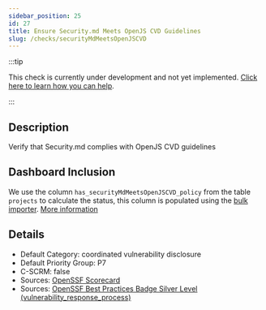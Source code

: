 ```yaml
---
sidebar_position: 25
id: 27
title: Ensure Security.md Meets OpenJS CVD Guidelines
slug: /checks/securityMdMeetsOpenJSCVD
---
```


<!-- BANNER:START -->
:::tip

This check is currently under development and not yet implemented. [Click here to learn how you can help](/contribute).

:::
<!-- BANNER:END -->

<!-- DESCRIPTION:START -->
## Description
Verify that Security.md complies with OpenJS CVD guidelines
<!-- DESCRIPTION:END -->

## Dashboard Inclusion

We use the column `has_securityMdMeetsOpenJSCVD_policy` from the table `projects` to calculate the status, this column is populated using the [bulk importer](/docs/visionBoard/importers#bulk-importer). [More information](https://github.com/OpenPathfinder/visionBoard/issues/87)

<!-- DETAILS:START -->
## Details
- Default Category: coordinated vulnerability disclosure
- Default Priority Group: P7
- C-SCRM: false
- Sources: [OpenSSF Scorecard](https://github.com/ossf/scorecard/blob/main/docs/checks.md#security-policy)
- Sources: [OpenSSF Best Practices Badge Silver Level (vulnerability_response_process)](https://www.bestpractices.dev/en/criteria?details=true&rationale=true#1.vulnerability_response_process)

<!-- DETAILS:END -->
